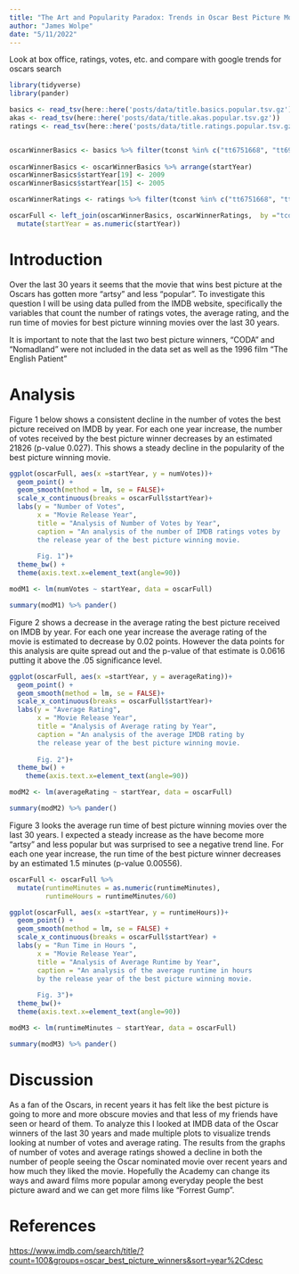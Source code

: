 ```yaml
---
title: "The Art and Popularity Paradox: Trends in Oscar Best Picture Movies"
author: "James Wolpe"
date: "5/11/2022"
---
```



Look at box office, ratings, votes, etc.
and compare with google trends for oscars search

```r
library(tidyverse)
library(pander)
```

```r
basics <- read_tsv(here::here('posts/data/title.basics.popular.tsv.gz'))
akas <- read_tsv(here::here('posts/data/title.akas.popular.tsv.gz'))
ratings <- read_tsv(here::here('posts/data/title.ratings.popular.tsv.gz'))


oscarWinnerBasics <- basics %>% filter(tconst %in% c("tt6751668", "tt6966692", "tt5580390", "tt4975722", "tt1895587", "tt2562232", "tt2024544", "tt1024648", "tt1655442", "tt1504320", "tt1010048", "tt0887912", "tt0477348", "tt0407887", "tt0405159", "tt0375679", "tt0167260", "tt0299658", "tt0268978", "tt0172495", "tt0169547", "tt0138097", "tt0120338", "tt0116209", "tt0112573", "tt0109830", "tt0108052", "tt0105695", "tt0102926", "tt0099348"))
                                       
oscarWinnerBasics <- oscarWinnerBasics %>% arrange(startYear)
oscarWinnerBasics$startYear[19] <- 2009
oscarWinnerBasics$startYear[15] <- 2005

oscarWinnerRatings <- ratings %>% filter(tconst %in% c("tt6751668", "tt6966692", "tt5580390", "tt4975722", "tt1895587", "tt2562232", "tt2024544", "tt1024648", "tt1655442", "tt1504320", "tt1010048", "tt0887912", "tt0477348", "tt0407887", "tt0405159", "tt0375679", "tt0167260", "tt0299658", "tt0268978", "tt0172495", "tt0169547", "tt0138097", "tt0120338", "tt0116209", "tt0112573", "tt0109830", "tt0108052", "tt0105695", "tt0102926", "tt0099348"))

oscarFull <- left_join(oscarWinnerBasics, oscarWinnerRatings,  by ="tconst") %>%
  mutate(startYear = as.numeric(startYear))
```

# Introduction
Over the last 30 years it seems that the movie that wins best picture at the Oscars has gotten more "artsy" and less "popular". To investigate this question I will be using data pulled from the IMDB website, specifically the variables that count the number of ratings votes, the average rating, and the run time of movies for best picture winning movies over the last 30 years.

It is important to note that the last two best picture winners, "CODA" and "Nomadland" were not included in the data set as well as the 1996 film "The English Patient"

# Analysis

Figure 1 below shows a consistent decline in the number of votes the best picture received on IMDB by year. For each one year increase, the number of votes received by the best picture winner decreases by an estimated 21826 (p-value 0.027). This shows a steady decline in the popularity of the best picture winning movie.
```r
ggplot(oscarFull, aes(x =startYear, y = numVotes))+
  geom_point() +
  geom_smooth(method = lm, se = FALSE)+
  scale_x_continuous(breaks = oscarFull$startYear)+
  labs(y = "Number of Votes",
       x = "Movie Release Year",
       title = "Analysis of Number of Votes by Year",
       caption = "An analysis of the number of IMDB ratings votes by 
       the release year of the best picture winning movie.
       
       Fig. 1")+
  theme_bw() +
  theme(axis.text.x=element_text(angle=90))
```

```r

modM1 <- lm(numVotes ~ startYear, data = oscarFull)

summary(modM1) %>% pander()
```

Figure 2 shows a decrease in the average rating the best picture received on IMDB by year. For each one year increase the average rating of the movie is estimated to decrease by  0.02 points. However the data points for this analysis are quite spread out and the p-value of that estimate is 0.0616 putting it above the .05 significance level.
```r
ggplot(oscarFull, aes(x =startYear, y = averageRating))+
  geom_point() +
  geom_smooth(method = lm, se = FALSE)+
  scale_x_continuous(breaks = oscarFull$startYear)+
  labs(y = "Average Rating",
       x = "Movie Release Year",
       title = "Analysis of Average rating by Year",
       caption = "An analysis of the average IMDB rating by 
       the release year of the best picture winning movie.
       
       Fig. 2")+
  theme_bw() +
    theme(axis.text.x=element_text(angle=90))
```

```r

modM2 <- lm(averageRating ~ startYear, data = oscarFull)

summary(modM2) %>% pander()
```


Figure 3 looks the average run time of best picture winning movies over the last 30 years. I expected a steady increase as the have become more "artsy" and less popular but was surprised to see a negative trend line. For each one year increase, the run time of the best picture winner decreases by an estimated 1.5 minutes (p-value 0.00556).
```r
oscarFull <- oscarFull %>% 
  mutate(runtimeMinutes = as.numeric(runtimeMinutes),
         runtimeHours = runtimeMinutes/60)

ggplot(oscarFull, aes(x =startYear, y = runtimeHours))+
  geom_point() +
  geom_smooth(method = lm, se = FALSE) +
  scale_x_continuous(breaks = oscarFull$startYear) + 
  labs(y = "Run Time in Hours ",
       x = "Movie Release Year",
       title = "Analysis of Average Runtime by Year",
       caption = "An analysis of the average runtime in hours
       by the release year of the best picture winning movie.
       
       Fig. 3")+
  theme_bw()+
  theme(axis.text.x=element_text(angle=90))
```

```r
modM3 <- lm(runtimeMinutes ~ startYear, data = oscarFull)

summary(modM3) %>% pander()
```

# Discussion
As a fan of the Oscars, in recent years it has felt like the best picture is going to more and more obscure movies and that less of my friends have seen or heard of them. To analyze this I looked at IMDB data of the Oscar winners of the last 30 years and made multiple plots to visualize trends looking at number of votes and average rating. The results from the graphs of number of votes and average ratings showed a decline in both the number of people seeing the Oscar nominated movie over recent years and how much they liked the movie. Hopefully the Academy can change its ways and award films more popular among everyday people the best picture award and we can get more films like "Forrest Gump".

# References

<https://www.imdb.com/search/title/?count=100&groups=oscar_best_picture_winners&sort=year%2Cdesc>
